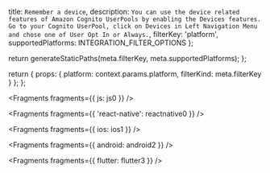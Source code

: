   title: `Remember a device`,
  description: `You can use the device related features of Amazon Cognito UserPools by enabling the Devices features. Go to your Cognito UserPool, click on Devices in Left Navigation Menu and chose one of User Opt In or Always.`,
  filterKey: 'platform',
  supportedPlatforms: INTEGRATION_FILTER_OPTIONS
};



  return generateStaticPaths(meta.filterKey, meta.supportedPlatforms);
};

  return {
    props: {
      platform: context.params.platform,
      filterKind: meta.filterKey
    }
  };
};


<Fragments fragments={{ js: js0 }} />


<Fragments fragments={{ 'react-native': reactnative0 }} />


<Fragments fragments={{ ios: ios1 }} />


<Fragments fragments={{ android: android2 }} />


<Fragments fragments={{ flutter: flutter3 }} />
